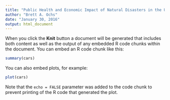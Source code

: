 ```yaml
---
title: "Public Health and Economic Impact of Natural Disasters in the United States"
author: "Brett A. Ochs"
date: "January 30, 2016"
output: html_document
---
```




When you click the **Knit** button a document will be generated that includes both content as well as the output of any embedded R code chunks within the document. You can embed an R code chunk like this:

```r
summary(cars)
```

You can also embed plots, for example:

```r
plot(cars)
```

Note that the `echo = FALSE` parameter was added to the code chunk to prevent printing of the R code that generated the plot.
